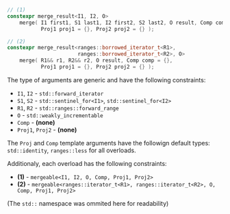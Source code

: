 ```cpp
// (1)
constexpr merge_result<I1, I2, O>
    merge( I1 first1, S1 last1, I2 first2, S2 last2, O result, Comp comp = {},
           Proj1 proj1 = {}, Proj2 proj2 = {} );

// (2)
constexpr merge_result<ranges::borrowed_iterator_t<R1>,
                       ranges::borrowed_iterator_t<R2>, O>
    merge( R1&& r1, R2&& r2, O result, Comp comp = {},
           Proj1 proj1 = {}, Proj2 proj2 = {} );
```

The type of arguments are generic and have the following constraints:
- `I1`, `I2` - `std::forward_iterator`
- `S1`, `S2` - `std::sentinel_for<I1>`, `std::sentinel_for<I2>`
- `R1`, `R2` - `std::ranges::forward_range`
- `O` - `std::weakly_incrementable`
- `Comp` - **(none)**
- `Proj1`, `Proj2` - **(none)**

The `Proj` and `Comp` template arguments have the followign default types: `std::identity`, `ranges::less` for all overloads.

Additionaly, each overload has the following constraints:
  - **(1)** - `mergeable<I1, I2, O, Comp, Proj1, Proj2>`
  - **(2)** - `mergeable<ranges::iterator_t<R1>, ranges::iterator_t<R2>, O, Comp, Proj1, Proj2>`

(The `std::` namespace was ommited here for readability)
